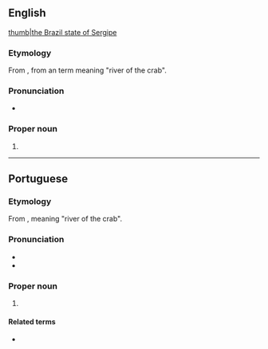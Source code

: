 ==English==
{{wikipedia}}
[[file:Brazil State Sergipe.svg|thumb|the Brazil state of Sergipe]]

===Etymology===
From {{etyl|pt|en}} {{m|pt|Sergipe}}, from an {{etyl|tpw|en}} term meaning "river of the crab".

===Pronunciation===
* {{IPA|/sɜː(ɹ)ˈʒiːpi/|lang=en}}

===Proper noun===
{{en-proper noun}}

# {{place:Brazil/state|en|capital=Aracaju|region=Northeast Region}}

----

==Portuguese==
===Etymology===
From {{etyl|tpw|pt}}, meaning "river of the crab".

===Pronunciation===
* {{IPA|[sɛʁˈʒipi]|lang=pt}}
* {{hyphenation|Ser|gi|pe|lang=pt}}

===Proper noun===
{{pt-proper noun|}}

# {{place:Brazil/state|pt|capital=Aracaju|region=Northeast Region}}
#: {{syn|pt|SE}} {{gloss|abbreviation}}

====Related terms====
* {{l|pt|sergipano}} {{gloss|[[demonym]]}}